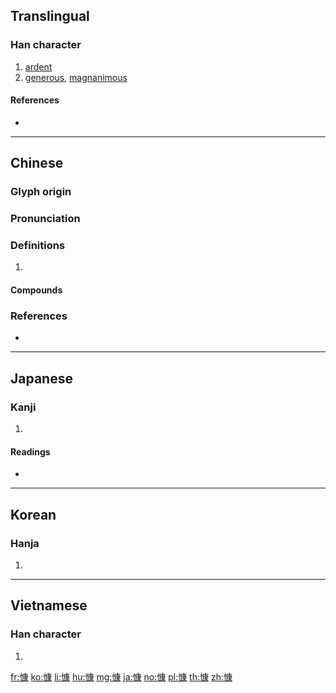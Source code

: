 {{character info/new}}
==Translingual==

===Han character===
{{Han char|rn=61|rad=心|as=11|sn=14|four=90032|canj=PILE|ids=⿰忄康}}

# [[ardent]]
# [[generous]], [[magnanimous]]

====References====
* {{Han ref|kx=0400.160|dkj=11146|dj=0740.090|hdz=42347.100|uh=6177|ud=24951|bh=BA42|bd=47682}}

----

==Chinese==
{{zh-forms}}

===Glyph origin===
{{Han etym}}

===Pronunciation===
{{zh-pron
|m=kāng
|c=hong1,hong2,kong2
|mn=khóng
|mc=y
|oc=y
|cat=
}}

===Definitions===
{{zh-hanzi}}

# {{rfdef|zh}}

====Compounds====
{{zh-der|慷慨|慷慨激昂|慷慨陳詞|慷慨激烈|慷慨悲歌|慷慨仗義|慷慨解囊|慷慨擔承|悲歌慷慨|慷慨捐生|慷慨赴義|激昂慷慨}}

===References===
* {{R:yue:mfccd}}
----

==Japanese==

===Kanji===
{{ja-kanji|grade=|rs=心11}}

# {{defn|lang=ja|sort=心11}}

====Readings====
* {{ja-readings|on=[[こう]] (kō)|kun=[[いきどおる]] (ikidooru)}}

----

==Korean==

===Hanja===
{{ko-hanja|hangeul=강|eumhun=|rv=gang|mr=kang|y=kang}}

# {{defn|lang=ko|sort=心11}}

----

==Vietnamese==

===Han character===
{{vi-readings|rs=心11|hanviet=khảng}}

# {{defn|lang=vi|sort=心11}}

[[fr:慷]]
[[ko:慷]]
[[li:慷]]
[[hu:慷]]
[[mg:慷]]
[[ja:慷]]
[[no:慷]]
[[pl:慷]]
[[th:慷]]
[[zh:慷]]